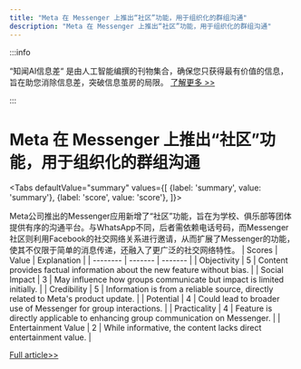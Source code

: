 ```yaml
---
title: "Meta 在 Messenger 上推出“社区”功能，用于组织化的群组沟通"
description: "Meta 在 Messenger 上推出“社区”功能，用于组织化的群组沟通"
---
```



:::info

“知闻AI信息差“ 是由人工智能编撰的刊物集合，确保您只获得最有价值的信息，旨在助您消除信息差，突破信息茧房的局限。  [了解更多 >>](/)

:::

# Meta 在 Messenger 上推出“社区”功能，用于组织化的群组沟通


<Tabs
	defaultValue="summary"
	values={[
	{label: 'summary', value: 'summary'},
	{label: 'score', value: 'score'},
]}>
<TabItem value="summary">


Meta公司推出的Messenger应用新增了“社区”功能，旨在为学校、俱乐部等团体提供有序的沟通平台。与WhatsApp不同，后者需依赖电话号码，而Messenger社区则利用Facebook的社交网络关系进行邀请，从而扩展了Messenger的功能，使其不仅限于简单的消息传递，还融入了更广泛的社交网络特性。
</TabItem>
<TabItem value="score">
	| Scores     | Value   | Explanation |
	| -------- | ------- | ------- |
	| Objectivity  | 5    | Content provides factual information about the new feature without bias.    |
	| Social Impact | 3     | May influence how groups communicate but impact is limited initially.    |
	| Credibility    | 5    | Information is from a reliable source, directly related to Meta's product update.    |
	| Potential    | 4    | Could lead to broader use of Messenger for group interactions.    |
	| Practicality    | 4    | Feature is directly applicable to enhancing group communication on Messenger.    |
	| Entertainment Value    | 2    | While informative, the content lacks direct entertainment value.    |
</TabItem>
</Tabs>

[Full article>>](https://www.cnbeta.com.tw/articles/tech/1433998.htm)
